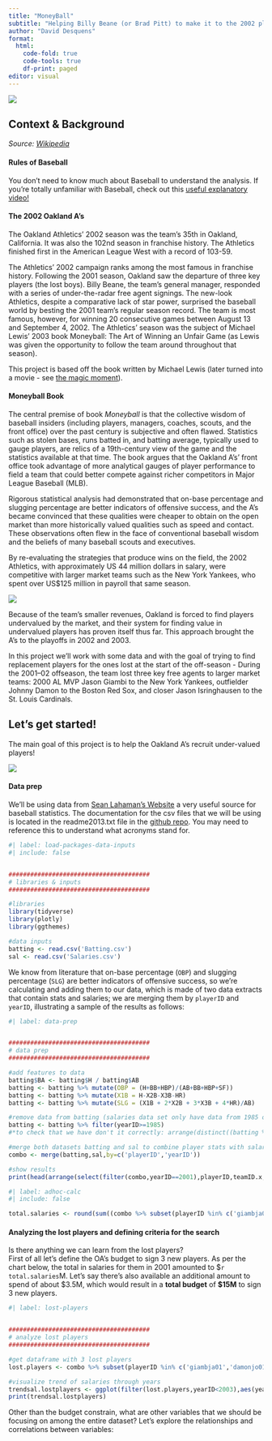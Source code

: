 ```yaml
---
title: "MoneyBall"
subtitle: "Helping Billy Beane (or Brad Pitt) to make it to the 2002 playoffs with the Oakland A's"
author: "David Desquens"
format: 
  html:
    code-fold: true
    code-tools: true
    df-print: paged
editor: visual
---
```


![](moneyball_title.jpg){fig-align="left"}

## Context & Background

*Source: [Wikipedia](https://en.wikipedia.org/wiki/Moneyball)*

#### **Rules of Baseball**

You don't need to know much about Baseball to understand the analysis. If you're totally unfamiliar with Baseball, check out this [useful explanatory video!](https://www.youtube.com/watch?v=0bKkGeROiPA)

#### **The 2002 Oakland A's**

The Oakland Athletics' 2002 season was the team's 35th in Oakland, California. It was also the 102nd season in franchise history. The Athletics finished first in the American League West with a record of 103-59.

The Athletics' 2002 campaign ranks among the most famous in franchise history. Following the 2001 season, Oakland saw the departure of three key players (the lost boys). Billy Beane, the team's general manager, responded with a series of under-the-radar free agent signings. The new-look Athletics, despite a comparative lack of star power, surprised the baseball world by besting the 2001 team's regular season record. The team is most famous, however, for winning 20 consecutive games between August 13 and September 4, 2002. The Athletics' season was the subject of Michael Lewis' 2003 book Moneyball: The Art of Winning an Unfair Game (as Lewis was given the opportunity to follow the team around throughout that season).

This project is based off the book written by Michael Lewis (later turned into a movie - see [the magic moment](https://youtu.be/yGf6LNWY9AI?si=zsLayKwV5YBw-Jqm)).

#### **Moneyball Book**

The central premise of book *Moneyball* is that the collective wisdom of baseball insiders (including players, managers, coaches, scouts, and the front office) over the past century is subjective and often flawed. Statistics such as stolen bases, runs batted in, and batting average, typically used to gauge players, are relics of a 19th-century view of the game and the statistics available at that time. The book argues that the Oakland A's' front office took advantage of more analytical gauges of player performance to field a team that could better compete against richer competitors in Major League Baseball (MLB).

Rigorous statistical analysis had demonstrated that on-base percentage and slugging percentage are better indicators of offensive success, and the A's became convinced that these qualities were cheaper to obtain on the open market than more historically valued qualities such as speed and contact. These observations often flew in the face of conventional baseball wisdom and the beliefs of many baseball scouts and executives.

By re-evaluating the strategies that produce wins on the field, the 2002 Athletics, with approximately US 44 million dollars in salary, were competitive with larger market teams such as the New York Yankees, who spent over US\$125 million in payroll that same season.

![](salary.png){fig-align="center"}

Because of the team's smaller revenues, Oakland is forced to find players undervalued by the market, and their system for finding value in undervalued players has proven itself thus far. This approach brought the A's to the playoffs in 2002 and 2003.

In this project we'll work with some data and with the goal of trying to find replacement players for the ones lost at the start of the off-season - During the 2001--02 offseason, the team lost three key free agents to larger market teams: 2000 AL MVP Jason Giambi to the New York Yankees, outfielder Johnny Damon to the Boston Red Sox, and closer Jason Isringhausen to the St. Louis Cardinals.

## Let's get started!

The main goal of this project is to help the Oakland A's recruit under-valued players!

![](Moneyball.jpg){fig-align="center"}

#### **Data prep**

We'll be using data from [Sean Lahaman's Website](http://www.seanlahman.com) a very useful source for baseball statistics. The documentation for the csv files that we will be using is located in the readme2013.txt file in the [github repo](https://github.com/ddesquens/ddesquens.github.io/tree/main/R%20projects/Moneyball). You may need to reference this to understand what acronyms stand for.

```r
#| label: load-packages-data-inputs
#| include: false


#######################################
# libraries & inputs
#######################################

#libraries
library(tidyverse)
library(plotly)
library(ggthemes)

#data inputs
batting <- read.csv('Batting.csv')
sal <- read.csv('Salaries.csv')
```

We know from literature that on-base percentage (`OBP`) and slugging percentage (`SLG`) are better indicators of offensive success, so we're calculating and adding them to our data, which is made of two data extracts that contain stats and salaries; we are merging them by `playerID` and `yearID`, illustrating a sample of the results as follows:

```r
#| label: data-prep


#######################################
# data prep
#######################################

#add features to data
batting$BA <- batting$H / batting$AB
batting <- batting %>% mutate(OBP = (H+BB+HBP)/(AB+BB+HBP+SF))
batting <- batting %>% mutate(X1B = H-X2B-X3B-HR)
batting <- batting %>% mutate(SLG = (X1B + 2*X2B + 3*X3B + 4*HR)/AB)

#remove data from batting (salaries data set only have data from 1985 onwards)
batting <- batting %>% filter(yearID>=1985)
#*to check that we have don't it correctly: arrange(distinct((batting %>% filter(yearID>=1985))['yearID']),yearID)

#merge both datasets batting and sal to combine player stats with salaries
combo <- merge(batting,sal,by=c('playerID','yearID'))

#show results
print(head(arrange(select(filter(combo,yearID==2001),playerID,teamID.x,AB,OBP,SLG,salary),desc(OBP*AB))))
```

```r
#| label: adhoc-calc
#| include: false

total.salaries <- round(sum((combo %>% subset(playerID %in% c('giambja01','damonjo01','saenzol01') & yearID==2001))$salary)/1e6,1)
```

#### **Analyzing the lost players and defining criteria for the search**

Is there anything we can learn from the lost players?\
First of all let's define the OA's budget to sign 3 new players. As per the chart below, the total in salaries for them in 2001 amounted to \$`r total.salaries`M. Let's say there's also available an additional amount to spend of about \$3.5M, which would result in a **total budget** of **\$15M** to sign 3 new players.

```r
#| label: lost-players


#######################################
# analyze lost players
#######################################

#get dataframe with 3 lost players
lost.players <- combo %>% subset(playerID %in% c('giambja01','damonjo01','saenzol01'))

#visualize trend of salaries through years
trendsal.lostplayers <- ggplot(filter(lost.players,yearID<2003),aes(yearID,round(salary/1e6,2))) + geom_line(aes(group=playerID,color=playerID)) + geom_point(aes(color=playerID)) + theme(plot.margin=0) + theme_calc() + labs(y='salary ($M)',x='season',caption='salary trend for the lost players up until 2002, after they moved to other teams in 2001')
print(trendsal.lostplayers)
```

Other than the budget constrain, what are other variables that we should be focusing on among the entire dataset? Let's explore the relationships and correlations between variables:
